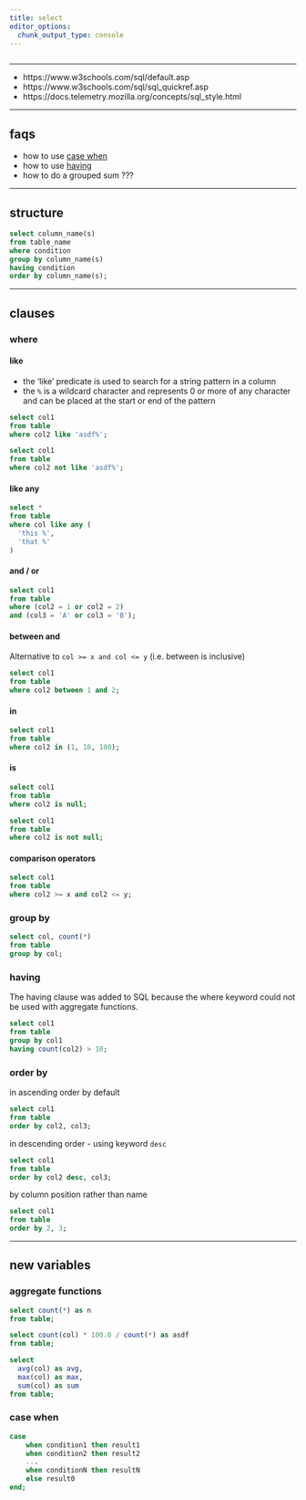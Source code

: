 ```yaml
---
title: select
editor_options: 
  chunk_output_type: console
---
```


```r
```

*********************************************************************

* https://www.w3schools.com/sql/default.asp  
* https://www.w3schools.com/sql/sql_quickref.asp  
* https://docs.telemetry.mozilla.org/concepts/sql_style.html

*********************************************************************

## faqs

* how to use [case when](#case-when)  
* how to use [having](#having)  
* how to do a grouped sum ???

*********************************************************************

## structure

```sql
select column_name(s)
from table_name
where condition
group by column_name(s)
having condition
order by column_name(s);
```

*********************************************************************

## clauses

### where {#where}

#### like

* the 'like' predicate is used to search for a string pattern in a column  
* the `%` is a wildcard character and represents 0 or more of any character and can be placed at the start or end of the pattern

```sql
select col1
from table
where col2 like 'asdf%';
```

```sql
select col1
from table
where col2 not like 'asdf%';
```

#### like any

```sql
select *
from table
where col like any (
  'this %',
  'that %'
)
```

#### and / or

```sql
select col1
from table
where (col2 = 1 or col2 = 2)
and (col3 = 'A' or col3 = 'B');
```

#### between and

Alternative to `col >= x and col <= y` (i.e. between is inclusive)

```sql
select col1
from table
where col2 between 1 and 2; 
```

#### in 

```sql
select col1
from table
where col2 in (1, 10, 100);
```

#### is

```sql
select col1
from table
where col2 is null;
```

```sql
select col1
from table
where col2 is not null;
```

#### comparison operators

```sql
select col1
from table
where col2 >= x and col2 <= y; 
```

### group by {#group-by}

```sql
select col, count(*)
from table
group by col;
```

### having {#having}

The having clause was added to SQL because the where keyword could not be used with aggregate functions.

```sql
select col1
from table
group by col1
having count(col2) > 10;
```

### order by {#order-by}

in ascending order by default

```sql
select col1
from table
order by col2, col3;
```

in descending order - using keyword `desc`

```sql
select col1
from table
order by col2 desc, col3;
```

by column position rather than name

```sql
select col1
from table
order by 2, 3;
```

*********************************************************************

## new variables

### aggregate functions

```sql
select count(*) as n
from table;
```

```sql
select count(col) * 100.0 / count(*) as asdf
from table;
```

```sql
select 
  avg(col) as avg, 
  max(col) as max, 
  sum(col) as sum
from table;
```

### case when {#case-when}

```sql
case
    when condition1 then result1
    when condition2 then result2
    ...
    when conditionN then resultN
    else result0
end;
```



